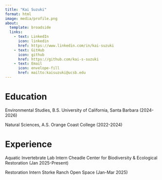 ```yaml
---
title: "Kai Suzuki"
format: html
image: media/profile.png
about: 
  template: broadside
  links: 
    - text: LinkedIn
      icon: linkedin
      href: https://www.linkedin.com/in/kai-suzuki
    - text: GitHub
      icon: github
      href: https://github.com/kai-s-suzuki
    - text: Email
      icon: envelope-fill
      href: mailto:kaisuzuki@ucsb.edu
---
```


# Education
Environmental Studies, B.S.
University of California, Santa Barbara (2024-2026)

Natural Sciences, A.S. 
Orange Coast College (2022-2024)

# Experience
Aquatic Invertebrate Lab Intern
Cheadle Center for Biodiversity & Ecological Restoration (Jan 2025-Present)

Restoration Intern
Storke Ranch Open Space (Jan-Mar 2025)


